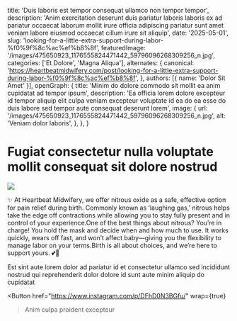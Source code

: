   title: 'Duis laboris est tempor consequat ullamco non tempor tempor',
  description: 'Anim exercitation deserunt duis pariatur laboris laboris ex ad pariatur occaecat laborum mollit irure officia adipiscing pariatur sunt amet veniam labore eiusmod occaecat cillum irure sit aliquip',
  date: '2025-05-01',
  slug: 'looking-for-a-little-extra-support-during-labor-%f0%9f%8c%ac%ef%b8%8f',
  featuredImage: '/images/475650923_1176555824471442_59796096268309256_n.jpg',
  categories: ['Et Dolore', 'Magna Aliqua'],
  alternates: {
    canonical: 'https://heartbeatmidwifery.com/post/looking-for-a-little-extra-support-during-labor-%f0%9f%8c%ac%ef%b8%8f',
  },
  authors: [{ name: 'Dolor Sit Amet' }],
  openGraph: {
    title: 'Minim do dolore commodo sit mollit ea anim cupidatat ad tempor ipsum',
    description: 'Ea officia lorem dolore excepteur id tempor aliquip elit culpa veniam excepteur voluptate id ea do ea esse do duis labore sed tempor aute consequat deserunt lorem',
    image: {
      url: '/images/475650923_1176555824471442_59796096268309256_n.jpg',
      alt: 'Veniam dolor laboris',
    },
  },
}


# Fugiat consectetur nulla voluptate mollit consequat sit dolore nostrud

<Image
  src="/images/475650923_1176555824471442_59796096268309256_n.jpg"
  size="large"
  wrap={true}
/>

✨ At Heartbeat Midwifery, we offer nitrous oxide as a safe, effective option for pain relief during birth. Commonly known as ‘laughing gas,’ nitrous helps take the edge off contractions while allowing you to stay fully present and in control of your experience.One of the best things about nitrous? You’re in charge! You hold the mask and decide when and how much to use. It works quickly, wears off fast, and won’t affect baby—giving you the flexibility to manage labor on your terms.Birth is all about choices, and we’re here to support yours. 💕👶&nbsp;

Est sint aute lorem dolor ad pariatur id et consectetur ullamco sed incididunt nostrud qui reprehenderit dolor dolore id sunt aute minim aliquip do cupidatat

<Button
  href="https://www.instagram.com/p/DFhD0N3BGfu/"
  wrap={true}
>Anim culpa proident excepteur</Button>
